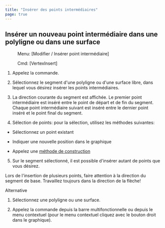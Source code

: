```yaml
---
title: "Insérer des points intermédiaires"
page: true
---
```

## Ins&#233;rer un nouveau point interm&#233;diaire dans une polyligne ou dans une surface
 <Menu> Menu: [Modifier / Insérer point intermédiaire] </Menu> 
 <Menu> Cmd: [VertexInsert] </Menu> 


1. Appelez la commande.

2. S&#233;lectionnez le segment d&#39;une polyligne ou d&#39;une surface libre, dans lequel vous d&#233;sirez ins&#233;rer les points interm&#233;diaires.

3. La direction courante du segment est affich&#233;e. Le premier point interm&#233;diaire est ins&#233;r&#233; entre le point de d&#233;part et de fin du segment. Chaque point interm&#233;diaire suivant est ins&#233;r&#233; entre le dernier point ins&#233;r&#233; et le point final du segment.

4. S&#233;lection de points: pour la s&#233;lection, utilisez les m&#233;thodes suivantes:

- S&#233;lectionnez un point existant

- Indiquer une nouvelle position dans le graphique

- Appelez une 
[m&#233;thode de construction](../konstruktion/allgemein)



5. Sur le segment s&#233;lectionn&#233;, il est possible d&#39;ins&#233;rer autant de points que vous d&#233;sirez. 




<Success>
Lors de l&#39;insertion de plusieurs points, faire attention &#224; la direction du segment de base. Travaillez toujours dans la direction de la fl&#232;che!
</Success>


Alternative


1. S&#233;lectionnez une polyligne ou une surface.

2. Appelez la commande depuis la barre multifonctionnelle ou depuis le menu contextuel (pour le menu contextuel cliquez avec le bouton droit dans le graphique).




